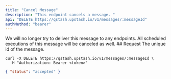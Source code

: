 ```yaml
---
title: "Cancel Message"
description: "This endpoint cancels a message. "
api: "DELETE https://qstash.upstash.io/v1/messages/:messageId"
authMethod: "bearer"
---
```


<Note>
  We will no longer try to deliver this message to any endpoints. All scheduled
  executions of this message will be canceled as well.
</Note>
## Request

<ParamField path="messageId" type="string" required>
  The unique id of the message.
</ParamField>

<RequestExample>

```shell curl
curl -X DELETE https://qstash.upstash.io/v1/messages/:messageId \
  -H "Authorization: Bearer <token>"
```

</RequestExample>

<ResponseExample>

```json 202
{ "status": "accepted" }
```

</ResponseExample>
